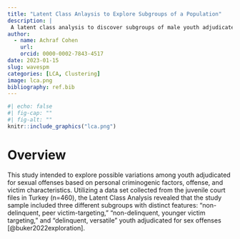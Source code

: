 ```yaml
---
title: "Latent Class Anlaysis to Explore Subgroups of a Population"
description: |
 A latent class analysis to discover subgroups of male youth adjudicated for sex offenses
author:
  - name: Achraf Cohen
    url: 
    orcid: 0000-0002-7843-4517
date: 2023-01-15
slug: wavespm
categories: [LCA, Clustering]
image: lca.png
bibliography: ref.bib
---
```


```r
#| echo: false
#| fig-cap: ""
#| fig-alt: ""
knitr::include_graphics("lca.png")
```



# Overview

This study intended to explore possible variations among youth adjudicated
for sexual offenses based on personal criminogenic factors, offense, and
victim characteristics. Utilizing a data set collected from the juvenile
court files in Turkey (n=460), the Latent Class Analysis revealed that the
study sample included three different subgroups with distinct features:
“non-delinquent, peer victim-targeting,” “non-delinquent, younger victim targeting,” and “delinquent, versatile” youth adjudicated for sex offenses [@buker2022exploration].

